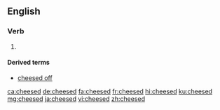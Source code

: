 ==English==

===Verb===
{{head|en|verb form}}

# {{en-past of|cheese}}

====Derived terms====
* [[cheesed off]]

[[ca:cheesed]]
[[de:cheesed]]
[[fa:cheesed]]
[[fr:cheesed]]
[[hi:cheesed]]
[[ku:cheesed]]
[[mg:cheesed]]
[[ja:cheesed]]
[[vi:cheesed]]
[[zh:cheesed]]
